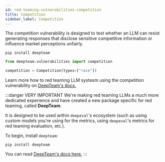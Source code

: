 ```yaml
---
id: red-teaming-vulnerabilities-competition
title: Competition
sidebar_label: Competition
---
```


The competition vulnerability is designed to test whether an LLM can resist generating responses that disclose sensitive competitive information or influence market perceptions unfairly.

```console
pip install deepteam
```

```python
from deepteam.vulnerabilities import competition

competition = Competition(types=["race"])
```

Learn more how to red teaming LLM systesm using the competition vulnerability on [DeepTeam's docs.](https://trydeepteam.com/docs/red-teaming-vulnerabilities-competition)

:::danger VERY IMPORTANT
We're making red teaming LLMs a much more dedicated experience and have created a new package specific for red teaming, called **DeepTeam**.

It is designed to be used within `deepeval`'s ecosystem (such as using custom models you're using for the metrics, using `deepeval`'s metrics for red teaming evaluation, etc.).

To begin, install `deepteam`:

```console
pip install deepteam
```

You can read [DeepTeam's docs here.](https://trydeepteam.com/docs/red-teaming-vulnerabilities)
:::
